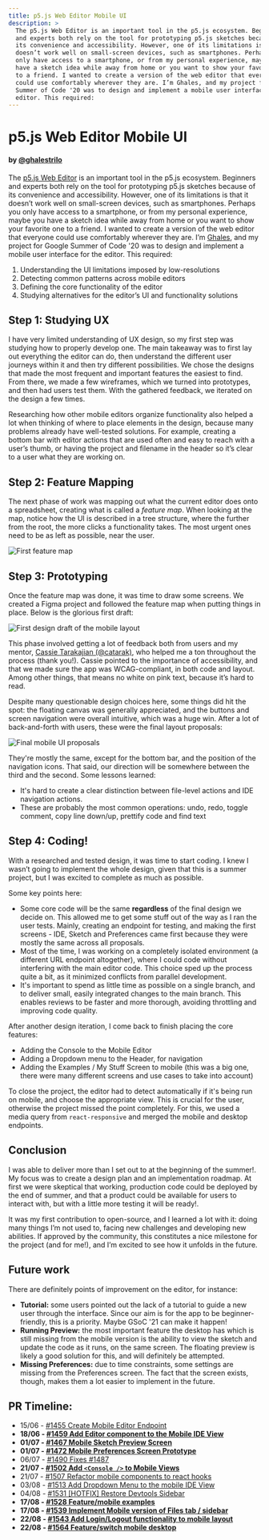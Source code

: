 ```yaml
---
title: p5.js Web Editor Mobile UI
description: >
  The p5.js Web Editor is an important tool in the p5.js ecosystem. Beginners
  and experts both rely on the tool for prototyping p5.js sketches because of
  its convenience and accessibility. However, one of its limitations is that it
  doesn’t work well on small-screen devices, such as smartphones. Perhaps you
  only have access to a smartphone, or from my personal experience, maybe you
  have a sketch idea while away from home or you want to show your favorite one
  to a friend. I wanted to create a version of the web editor that everyone
  could use comfortably wherever they are. I’m Ghales, and my project for Google
  Summer of Code '20 was to design and implement a mobile user interface for the
  editor. This required:
---
```

# p5.js Web Editor Mobile UI

#### by [@ghalestrilo](https://github.com/ghalestrilo)

The [p5.js Web Editor](https://github.com/processing/p5.js-web-editor) is an important tool in the p5.js ecosystem. Beginners and experts both rely on the tool for prototyping p5.js sketches because of its convenience and accessibility. However, one of its limitations is that it doesn’t work well on small-screen devices, such as smartphones. Perhaps you only have access to a smartphone, or from my personal experience, maybe you have a sketch idea while away from home or you want to show your favorite one to a friend. I wanted to create a version of the web editor that everyone could use comfortably wherever they are. I’m [Ghales](https://ghales.top), and my project for Google Summer of Code '20 was to design and implement a mobile user interface for the editor. This required:

1. Understanding the UI limitations imposed by low-resolutions
2. Detecting common patterns across mobile editors
3. Defining the core functionality of the editor
4. Studying alternatives for the editor’s UI and functionality solutions

## Step 1: Studying UX

I have very limited understanding of UX design, so my first step was studying how to properly develop one. The main takeaway was to first lay out everything the editor can do, then understand the different user journeys within it and then try different possibilities. We chose the designs that made the most frequent and important features the easiest to find. From there, we made a few wireframes, which we turned into prototypes, and then had users test them. With the gathered feedback, we iterated on the design a few times.

Researching how other mobile editors organize functionality also helped a lot when thinking of where to place elements in the design, because many problems already have well-tested solutions. For example, creating a bottom bar with editor actions that are used often and easy to reach with a user’s thumb, or having the project and filename in the header so it’s clear to a user what they are working on.

## Step 2: Feature Mapping

The next phase of work was mapping out what the current editor does onto a spreadsheet, creating what is called a *feature map*. When looking at the map, notice how the UI is described in a tree structure, where the further from the root, the more clicks a functionality takes. The most urgent ones need to be as left as possible, near the user.

![First feature map](https://raw.githubusercontent.com/processing/p5.js/main/contributor_docs/images/mobile-feature-map.png)

## Step 3: Prototyping

Once the feature map was done, it was time to draw some screens. We created a Figma project and followed the feature map when putting things in place. Below is the glorious first draft:

![First design draft of the mobile layout](https://raw.githubusercontent.com/processing/p5.js/main/contributor_docs/images/mobile-draft-1.png)

This phase involved getting a lot of feedback both from users and my mentor, [Cassie Tarakajian (@catarak)](https://github.com/catarak), who helped me a ton throughout the process (thank you!). Cassie pointed to the importance of accessibility, and that we made sure the app was WCAG-compliant, in both code and layout. Among other things, that means no white on pink text, because it’s hard to read.

Despite many questionable design choices here, some things did hit the spot: the floating canvas was generally appreciated, and the buttons and screen navigation were overall intuitive, which was a huge win. After a lot of back-and-forth with users, these were the final layout proposals:

![Final mobile UI proposals](https://raw.githubusercontent.com/processing/p5.js/main/contributor_docs/images/mobile-final-proposals.png)

They're mostly the same, except for the bottom bar, and the position of the navigation icons. That said, our direction will be somewhere between the third and the second. Some lessons learned:

* It's hard to create a clear distinction between file-level actions and IDE navigation actions.
* These are probably the most common operations: undo, redo, toggle comment, copy line down/up, prettify code and find text

## Step 4: Coding!

With a researched and tested design, it was time to start coding. I knew I wasn’t going to implement the whole design, given that this is a summer project, but I was excited to complete as much as possible.

Some key points here:

* Some core code will be the same **regardless** of the final design we decide on. This allowed me to get some stuff out of the way as I ran the user tests. Mainly, creating an endpoint for testing, and making the first screens - IDE, Sketch and Preferences came first because they were mostly the same across all proposals.
* Most of the time, I was working on a completely isolated environment (a different URL endpoint altogether), where I could code without interfering with the main editor code. This choice sped up the process quite a bit, as it minimized conflicts from parallel development.
* It's important to spend as little time as possible on a single branch, and to deliver small, easily integrated changes to the main branch. This enables reviews to be faster and more thorough, avoiding throttling and improving code quality.

After another design iteration, I come back to finish placing the core features:

* Adding the Console to the Mobile Editor
* Adding a Dropdown menu to the Header, for navigation
* Adding the Examples / My Stuff Screen to mobile (this was a big one, there were many different screens and use cases to take into account)

To close the project, the editor had to detect automatically if it's being run on mobile, and choose the appropriate view. This is crucial for the user, otherwise the project missed the point completely. For this, we used a media query from `react-responsive` and merged the mobile and desktop endpoints.

## Conclusion

I was able to deliver more than I set out to at the beginning of the summer!. My focus was to create a design plan and an implementation roadmap. At first we were skeptical that working, production code could be deployed by the end of summer, and that a product could be available for users to interact with, but with a little more testing it will be ready!.

It was my first contribution to open-source, and I learned a lot with it: doing many things I’m not used to, facing new challenges and developing new abilities. If approved by the community, this constitutes a nice milestone for the project (and for me!), and I’m excited to see how it unfolds in the future.

## Future work

There are definitely points of improvement on the editor, for instance:

* **Tutorial:** some users pointed out the lack of a tutorial to guide a new user through the interface. Since our aim is for the app to be beginner-friendly, this is a priority. Maybe GSoC '21 can make it happen!
* **Running Preview:** the most important feature the desktop has which is still missing from the mobile version is the ability to view the sketch and update the code as it runs, on the same screen. The floating preview is likely a good solution for this, and will definitely be attempted.
* **Missing Preferences:** due to time constraints, some settings are missing from the Preferences screen. The fact that the screen exists, though, makes them a lot easier to implement in the future.

## PR Timeline:

* 15/06 - [#1455 Create Mobile Editor Endpoint](https://github.com/processing/p5.js-web-editor/pull/1455)
* **18/06 - [#1459 Add Editor component to the Mobile IDE View](https://github.com/processing/p5.js-web-editor/pull/1459)**
* **01/07 - [#1467 Mobile Sketch Preview Screen](https://github.com/processing/p5.js-web-editor/pull/1467)**
* **01/07 - [#1472 Mobile Preferences Screen Prototype](https://github.com/processing/p5.js-web-editor/pull/1472)**
* 06/07 - [#1490 Fixes #1487](https://github.com/processing/p5.js-web-editor/pull/1490)
* **21/07 - [#1502 Add `<Console />` to Mobile Views](https://github.com/processing/p5.js-web-editor/pull/1502)**
* 21/07 - [#1507 Refactor mobile components to react hooks](https://github.com/processing/p5.js-web-editor/pull/1507)
* 03/08 - [#1513 Add Dropdown Menu to the mobile IDE View](https://github.com/processing/p5.js-web-editor/pull/1513)
* 04/08 - [#1531 \[HOTFIX\] Restore Devtools Sidebar](https://github.com/processing/p5.js-web-editor/pull/1531)
* **17/08 - [#1528 Feature/mobile examples](https://github.com/processing/p5.js-web-editor/pull/1528)**
* **17/08 - [#1539 Implement Mobile version of Files tab / sidebar](https://github.com/processing/p5.js-web-editor/pull/1539)**
* **22/08 - [#1543 Add Login/Logout functionality to mobile layout](https://github.com/processing/p5.js-web-editor/pull/1543)**
* **22/08 - [#1564 Feature/switch mobile desktop](https://github.com/processing/p5.js-web-editor/pull/1564)**
